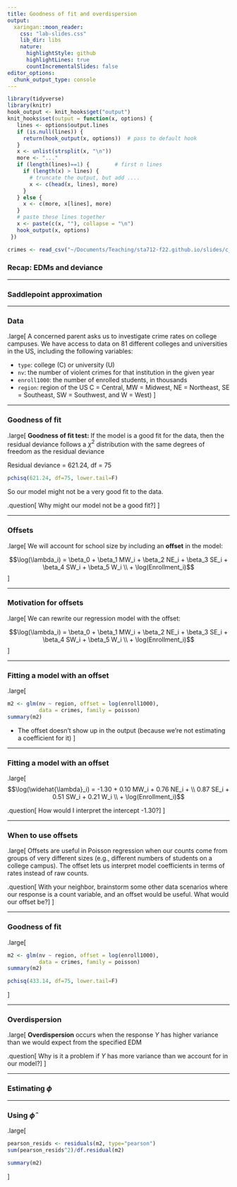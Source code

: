```yaml
---
title: Goodness of fit and overdispersion
output:
  xaringan::moon_reader:
    css: "lab-slides.css"
    lib_dir: libs
    nature:
      highlightStyle: github
      highlightLines: true
      countIncrementalSlides: false
editor_options: 
  chunk_output_type: console
---
```


```r
library(tidyverse)
library(knitr)
hook_output <- knit_hooks$get("output")
knit_hooks$set(output = function(x, options) {
   lines <- options$output.lines
   if (is.null(lines)) {
     return(hook_output(x, options))  # pass to default hook
   }
   x <- unlist(strsplit(x, "\n"))
   more <- "..."
   if (length(lines)==1) {        # first n lines
     if (length(x) > lines) {
       # truncate the output, but add ....
       x <- c(head(x, lines), more)
     }
   } else {
     x <- c(more, x[lines], more)
   }
   # paste these lines together
   x <- paste(c(x, ""), collapse = "\n")
   hook_output(x, options)
 })

crimes <- read_csv("~/Documents/Teaching/sta712-f22.github.io/slides/c_data.csv")
```

### Recap: EDMs and deviance

---

### Saddlepoint approximation

---

### Data

.large[
A concerned parent asks us to investigate crime rates on college campuses. We have access to data on 81 different colleges and universities in the US, including the following variables:

* `type`: college (C) or university (U)
* `nv`: the number of violent crimes for that institution in the given year
* `enroll1000`: the number of enrolled students, in thousands
* `region`: region of the US C = Central, MW = Midwest, NE = Northeast, SE = Southeast, SW = Southwest, and W = West)
]

---

### Goodness of fit

.large[
**Goodness of fit test:** If the model is a good fit for the data, then the residual deviance follows a $\chi^2$ distribution with the same degrees of freedom as the residual deviance

Residual deviance = 621.24, df = 75

```r
pchisq(621.24, df=75, lower.tail=F)
```

So our model might not be a very good fit to the data.

.question[
Why might our model not be a good fit?
]
]

---

### Offsets

.large[
We will account for school size by including an **offset** in the model:

$$\log(\lambda_i) = \beta_0 + \beta_1 MW_i + \beta_2 NE_i + \beta_3 SE_i + \beta_4 SW_i + \beta_5 W_i \\ + \log(Enrollment_i)$$
]

---

### Motivation for offsets

.large[
We can rewrite our regression model with the offset:

$$\log(\lambda_i) = \beta_0 + \beta_1 MW_i + \beta_2 NE_i + \beta_3 SE_i + \beta_4 SW_i + \beta_5 W_i \\ + \log(Enrollment_i)$$
]

---

### Fitting a model with an offset

.large[
```r
m2 <- glm(nv ~ region, offset = log(enroll1000),
          data = crimes, family = poisson)
summary(m2)
```

* The offset doesn't show up in the output (because we're not estimating a coefficient for it)
]

---

### Fitting a model with an offset

.large[
$$\log(\widehat{\lambda}_i) = -1.30 + 0.10 MW_i + 0.76 NE_i + \\ 0.87 SE_i + 0.51 SW_i + 0.21 W_i \\  + \log(Enrollment_i)$$

.question[
How would I interpret the intercept -1.30?
]
]

---

### When to use offsets

.large[
Offsets are useful in Poisson regression when our counts come from groups of very different sizes (e.g., different numbers of students on a college campus). The offset lets us interpret model coefficients in terms of rates instead of raw counts.

.question[
With your neighbor, brainstorm some other data scenarios where our response is a count variable, and an offset would be useful. What would our offset be?
]
]

---

### Goodness of fit

.large[
```r
m2 <- glm(nv ~ region, offset = log(enroll1000),
          data = crimes, family = poisson)
summary(m2)
```

```r
pchisq(433.14, df=75, lower.tail=F)
```
]

---

### Overdispersion

.large[
**Overdispersion** occurs when the response $Y$ has higher variance than we would expect from the specified EDM

.question[
Why is it a problem if $Y$ has more variance than we account for in our model?
]
]

---

### Estimating $\phi$

---

### Using $\widehat{\phi}$

.large[
```r
pearson_resids <- residuals(m2, type="pearson")
sum(pearson_resids^2)/df.residual(m2)
```

```r
summary(m2)
```
]
